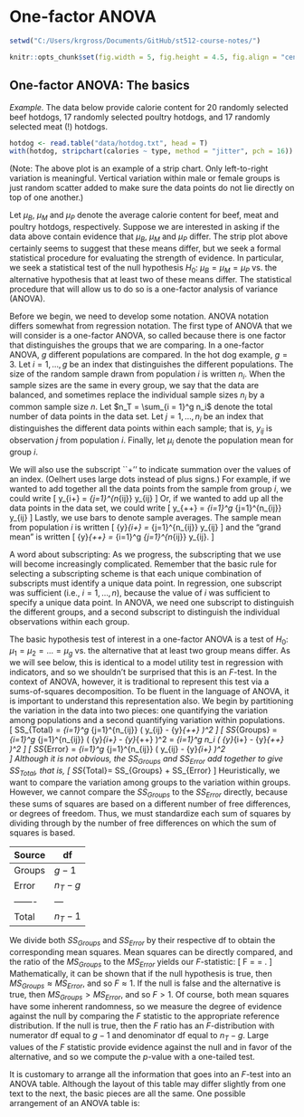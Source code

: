 # One-factor ANOVA

```r
setwd("C:/Users/krgross/Documents/GitHub/st512-course-notes/")
```
```r
knitr::opts_chunk$set(fig.width = 5, fig.height = 4.5, fig.align = "center") 
```

## One-factor ANOVA: The basics

*Example.*  The data below provide calorie content for 20 randomly selected beef hotdogs, 17 randomly selected poultry hotdogs, and 17 randomly selected meat (!) hotdogs.
```r
hotdog <- read.table("data/hotdog.txt", head = T)
with(hotdog, stripchart(calories ~ type, method = "jitter", pch = 16))
```
(Note: The above plot is an example of a strip chart.  Only left-to-right variation is meaningful.  Vertical variation within male or female groups is just random scatter added to make sure the data points do not lie directly on top of one another.)  

Let $\mu_B$, $\mu_M$ and $\mu_P$ denote the average calorie content for beef, meat and poultry hotdogs, respectively.  Suppose we are interested in asking if the data above contain evidence that $\mu_B$, $\mu_M$ and $\mu_P$ differ.  The strip plot above certainly seems to suggest that these means differ, but we seek a formal statistical procedure for evaluating the strength of evidence.  In particular, we seek a statistical test of the null hypothesis $H_0$: $\mu_B = \mu_M = \mu_P$ vs.\ the alternative hypothesis that at least two of these means differ.  The statistical procedure that will allow us to do so is a one-factor analysis of variance (ANOVA).

Before we begin, we need to develop some notation.  ANOVA notation differs somewhat from regression notation.  The first type of ANOVA that we will consider is a one-factor ANOVA, so called because there is one factor that distinguishes the groups that we are comparing.  In a one-factor ANOVA, $g$ different populations are compared.  In the hot dog example, $g = 3$.  Let $i = 1,\ldots,g$ be an index that distinguishes the different populations.  The size of the random sample drawn from population $i$ is written $n_i$. When the sample sizes are the same in every group, we say that the data are balanced, and sometimes replace the individual sample sizes $n_i$  by a common sample size $n$.  Let $n_T = \sum_{i = 1}^g n_i$  denote the total number of data points in the data set.  Let $j=1, \ldots,n_i$ be an index that distinguishes the different data points within each sample; that is, $y_{ij}$  is observation $j$ from population $i$.  Finally, let $\mu_i$ denote the population mean for group $i$.

We will also use the subscript ``+'' to indicate summation over the values of an index.  (Oelhert uses large dots instead of plus signs.)  For example, if we wanted to add together all the data points from the sample from group $i$, we could write
\[
y_{i+} = \sum_{j=1}^{n_{ij}} y_{ij}
\]
Or, if we wanted to add up all the data points in the data set, we could write
\[
y_{++} = \sum_{i=1}^g \sum_{j=1}^{n_{ij}} y_{ij}
\]
Lastly, we use bars to denote sample averages.  The sample mean from population $i$ is written
\[
\bar{y}_{i+} = \frac{1}{n_i}\sum_{j=1}^{n_{ij}} y_{ij}
\]
and the “grand mean” is written
\[
\bar{y}_{++} = \frac{1}{n_T}\sum_{i=1}^g \sum_{j=1}^{n_{ij}} y_{ij}.
\]

A word about subscripting: As we progress, the subscripting that we use will become increasingly complicated.  Remember that the basic rule for selecting a subscripting scheme is that each unique combination of subscripts must identify a unique data point.  In regression, one subscript was sufficient (i.e., $i = 1, \ldots, n$), because the value of $i$ was sufficient to specify a unique data point.  In ANOVA, we need one subscript to distinguish the different groups, and a second subscript to distinguish the individual observations within each group.  

The basic hypothesis test of interest in a one-factor ANOVA is a test of $H_0$: $\mu_1 = \mu_2 = \ldots = \mu_g$  vs.\ the alternative that at least two group means differ.  As we will see below, this is identical to a model utility test in regression with indicators, and so we shouldn't be surprised that this is an $F$-test.  In the context of ANOVA, however, it is traditional to represent this test via a sums-of-squares decomposition.  To be fluent in the language of ANOVA, it is important to understand this representation also.  We begin by partitioning the variation in the data into two pieces: one quantifying the variation among populations and a second quantifying variation within populations.  
\[
\mbox{Total variation: } SS_{Total} = \sum_{i=1}^g \sum_{j=1}^{n_{ij}} \left( y_{ij} - \bar{y}_{++} \right)^2
\]
\[
\mbox{Variation among groups: } SS_{Groups} = \sum_{i=1}^g \sum_{j=1}^{n_{ij}} \left( \bar{y}_{i+} - \bar{y}_{++} \right)^2  = \sum_{i=1}^g n_i \left( \bar{y}_{i+} - \bar{y}_{++} \right)^2
\]
\[
\mbox{Variation within groups: } SS_{Error} = \sum_{i=1}^g \sum_{j=1}^{n_{ij}} \left( y_{ij} - \bar{y}_{i+} \right)^2  
\]
Although it is not obvious, the $SS_{Groups}$ and $SS_{Error}$ add together to give $SS_{Total}$, that is,
\[
SS_{Total}= SS_{Groups} + SS_{Error}
\]
Heuristically, we want to compare the variation among groups to the variation within groups.  However, we cannot compare the $SS_{Groups}$ to the $SS_{Error}$ directly, because these sums of squares are based on a different number of free differences, or degrees of freedom.  Thus, we must standardize each sum of squares by dividing through by the number of free differences on which the sum of squares is based.

Source | df 
-------|---
Groups | $g - 1$ 
Error | $n_T - g$ 
-------|---
Total | $n_T - 1$

We divide both $SS_{Groups}$ and $SS_{Error}$ by their respective df to obtain the corresponding mean squares.  Mean squares can be directly compared, and the ratio of the $MS_{Groups}$ to the $MS_{Error}$ yields our $F$-statistic:
\[
F = \frac{MS_{Groups}}{MS_{Error}} = \frac{SS_{Groups} / (g - 1)}{SS_{Error} / (n_T - g)}.
\]
Mathematically, it can be shown that if the null hypothesis is true, then $MS_{Groups} \approx MS_{Error}$, and so $F \approx 1$.  If the null is false and the alternative is true, then $MS_{Groups} > MS_{Error}$, and so $F > 1$.  Of course, both mean squares have some inherent randomness, so we measure the degree of evidence against the null by comparing the $F$ statistic to the appropriate reference distribution.  If the null is true, then the $F$ ratio has an $F$-distribution with numerator df equal to $g - 1$ and denominator df equal to $n_T - g$.  Large values of the $F$ statistic provide evidence against the null and in favor of the alternative, and so we compute the $p$-value with a one-tailed test.

It is customary to arrange all the information that goes into an $F$-test into an ANOVA table.  Although the layout of this table may differ slightly from one text to the next, the basic pieces are all the same.  One possible arrangement of an ANOVA table is:
